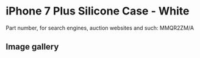 
# iPhone 7 Plus Silicone Case - White

Part number, for search engines, auction websites and such: MMQR2ZM/A

## Image gallery

<div style={{ width: '100%', maxWidth: '768px' }}>
<GalleryComponent
    images={[
      {
        original: "/everysource/MMQR2.webp",
        thumbnail: "/everypreview/MMQR2.webp",
      },
      {
        original: "/everysource/MMQR2_AV1_GOLD.webp",
        thumbnail: "/everypreview/MMQR2_AV1_GOLD.webp",
      },
      {
        original: "/everysource/MMQR2_AV1_JET_BLACK.webp",
        thumbnail: "/everypreview/MMQR2_AV1_JET_BLACK.webp",
      },
      {
        original: "/everysource/MMQR2_AV1_RED.webp",
        thumbnail: "/everypreview/MMQR2_AV1_RED.webp",
      },
      {
        original: "/everysource/MMQR2_AV1_SILVER.webp",
        thumbnail: "/everypreview/MMQR2_AV1_SILVER.webp",
      },
      {
        original: "/everysource/MMQR2_AV2.webp",
        thumbnail: "/everypreview/MMQR2_AV2.webp",
      }
    ]}
  />
</div>